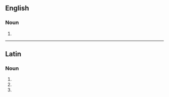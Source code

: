 ==English==

===Noun===
{{head|en|noun plural form}}

# {{plural of|ommatidium|lang=en}}

----

==Latin==

===Noun===
{{la-noun-form|ommatidia}}

# {{inflection of|ommatidium||nom|p|lang=la}}
# {{inflection of|ommatidium||acc|p|lang=la}}
# {{inflection of|ommatidium||voc|p|lang=la}}